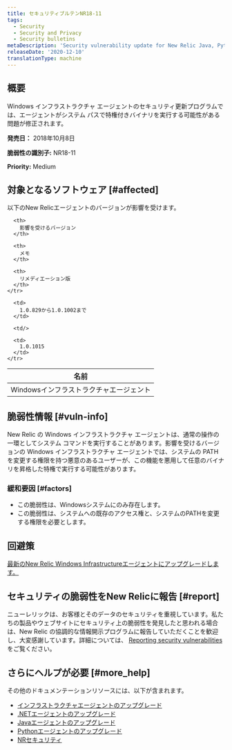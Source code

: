 ```yaml
---
title: セキュリティブルテンNR18-11
tags:
  - Security
  - Security and Privacy
  - Security bulletins
metaDescription: 'Security vulnerability update for New Relic Java, Python, and .NET agents.'
releaseDate: '2020-12-10'
translationType: machine
---
```


## 概要

Windows インフラストラクチャ エージェントのセキュリティ更新プログラムでは、エージェントがシステム パスで特権付きバイナリを実行する可能性がある問題が修正されます。

**発売日：** 2018年10月8日

**脆弱性の識別子:** NR18-11

**Priority:** Medium

## 対象となるソフトウェア [#affected]

以下のNew Relicエージェントのバージョンが影響を受けます。

<table>
  <thead>
    <tr>
      <th>
        名前
      </th>

      <th>
        影響を受けるバージョン
      </th>

      <th>
        メモ
      </th>

      <th>
        リメディエーション版
      </th>
    </tr>
  </thead>

  <tbody>
    <tr>
      <td>
        Windowsインフラストラクチャエージェント
      </td>

      <td>
        1.0.829から1.0.1002まで
      </td>

      <td/>

      <td>
        1.0.1015
      </td>
    </tr>
  </tbody>
</table>

## 脆弱性情報 [#vuln-info]

New Relic の Windows インフラストラクチャ エージェントは、通常の操作の一環としてシステム コマンドを実行することがあります。影響を受けるバージョンの Windows インフラストラクチャ エージェントでは、システムの PATH を変更する権限を持つ悪意のあるユーザーが、この機能を悪用して任意のバイナリを昇格した特権で実行する可能性があります。

### 緩和要因 [#factors]

* この脆弱性は、Windowsシステムにのみ存在します。
* この脆弱性は、システムへの既存のアクセス権と、システムのPATHを変更する権限を必要とします。

## 回避策

[最新のNew Relic Windows Infrastructureエージェントにアップグレードします。](/docs/infrastructure/new-relic-infrastructure/installation/update-infrastructure-agent)

## セキュリティの脆弱性をNew Relicに報告 [#report]

ニューレリックは、お客様とそのデータのセキュリティを重視しています。私たちの製品やウェブサイトにセキュリティ上の脆弱性を発見したと思われる場合は、New Relic の協調的な情報開示プログラムに報告していただくことを歓迎し、大変感謝しています。詳細については、 [Reporting security vulnerabilities](/docs/security/new-relic-security/data-privacy/reporting-security-vulnerabilities) をご覧ください。

## さらにヘルプが必要 [#more_help]

その他のドキュメンテーションリソースには、以下が含まれます。

* [インフラストラクチャエージェントのアップグレード](/docs/infrastructure/new-relic-infrastructure/installation/update-infrastructure-agent)
* [.NETエージェントのアップグレード](/docs/agents/net-agent/installation/update-net-agent)
* [Javaエージェントのアップグレード](/docs/agents/java-agent/installation/upgrade-java-agent)
* [Pythonエージェントのアップグレード](/docs/agents/python-agent/installation-configuration/upgrade-python-agent)
* [NRセキュリティ](https://newrelic.com/security)
